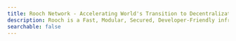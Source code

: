 ```yaml
---
title: Rooch Network - Accelerating World's Transition to Decentralization
description: Rooch is a Fast, Modular, Secured, Developer-Friendly infrastructure solution for building Web3 Native applications
searchable: false
---
```



<TitleHero
  title="Rooch"
  slogan="Accelerating World's Transition to Decentralization"
  description="Rooch is a Fast, Modular, Secured, Developer-Friendly infrastructure
          solution for building Web3 Native applications"
  button="Learn More"
  buttonHref="/docs"
/>
